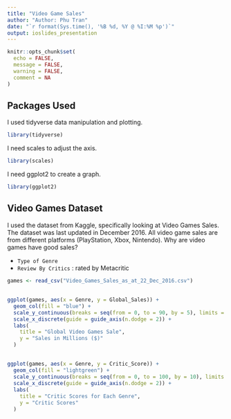 ```yaml
---
title: "Video Game Sales"
author: "Author: Phu Tran"
date: "`r format(Sys.time(), '%B %d, %Y @ %I:%M %p')`"
output: ioslides_presentation
---
```


```r
knitr::opts_chunk$set(
  echo = FALSE,
  message = FALSE,
  warning = FALSE,
  comment = NA
)
```

## Packages Used

I used tidyverse data manipulation and plotting.

```r
library(tidyverse)
```

I need scales to adjust the axis.

```r
library(scales)
```

I need ggplot2 to create a graph.

```r
library(ggplot2)
```


## Video Games Dataset

I used the dataset from Kaggle, specifically looking at Video Games Sales. The dataset was last updated in December 2016. All video game sales are from different platforms (PlayStation, Xbox, Nintendo). Why are video games have good sales?
  
  
* `Type of Genre`
* `Review By Critics` : rated by Metacritic

```r
games <- read_csv("Video_Games_Sales_as_at_22_Dec_2016.csv")
```

##

```r
ggplot(games, aes(x = Genre, y = Global_Sales)) +
  geom_col(fill = "blue") +
  scale_y_continuous(breaks = seq(from = 0, to = 90, by = 5), limits = c(0,90)) +
  scale_x_discrete(guide = guide_axis(n.dodge = 2)) +
  labs(
    title = "Global Video Games Sale",
    y = "Sales in Millions ($)"
  )
```




##


```r
ggplot(games, aes(x = Genre, y = Critic_Score)) +
  geom_col(fill = "lightgreen") +
  scale_y_continuous(breaks = seq(from = 0, to = 100, by = 10), limits = c(0,98)) +
  scale_x_discrete(guide = guide_axis(n.dodge = 2)) +
  labs(
    title = "Critic Scores for Each Genre",
    y = "Critic Scores"
  )
```


